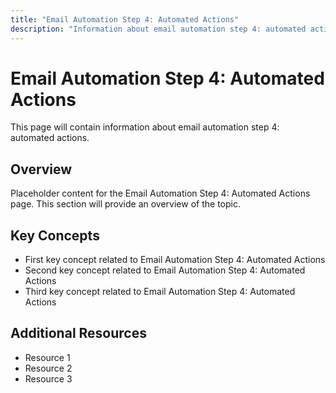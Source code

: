 ```yaml
---
title: "Email Automation Step 4: Automated Actions"
description: "Information about email automation step 4: automated actions"
---
```


# Email Automation Step 4: Automated Actions

This page will contain information about email automation step 4: automated actions.

## Overview

Placeholder content for the Email Automation Step 4: Automated Actions page. This section will provide an overview of the topic.

## Key Concepts

- First key concept related to Email Automation Step 4: Automated Actions
- Second key concept related to Email Automation Step 4: Automated Actions
- Third key concept related to Email Automation Step 4: Automated Actions

## Additional Resources

- Resource 1
- Resource 2
- Resource 3
